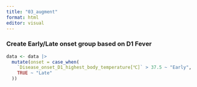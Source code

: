 ```yaml
---
title: "03_augment"
format: html
editor: visual
---
```


### Create Early/Late onset group based on D1 Fever

```r
data <- data |> 
  mutate(onset = case_when(
    `Disease_onset_D1_highest_body_temperature[℃]` > 37.5 ~ "Early",
    TRUE ~ "Late"
  ))
```
